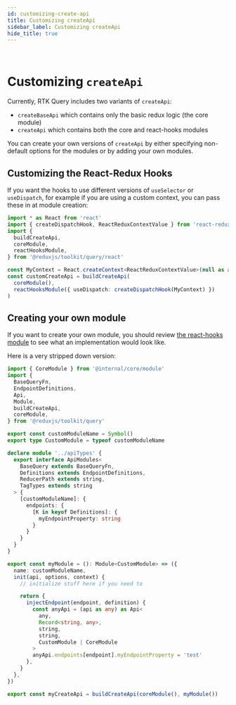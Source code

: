 ```yaml
---
id: customizing-create-api
title: Customizing createApi
sidebar_label: Customizing createApi
hide_title: true
---
```


&nbsp;

# Customizing `createApi`

Currently, RTK Query includes two variants of `createApi`:

- `createBaseApi` which contains only the basic redux logic (the core module)
- `createApi` which contains both the core and react-hooks modules

You can create your own versions of `createApi` by either specifying non-default options for the modules or by adding your own modules.

## Customizing the React-Redux Hooks

If you want the hooks to use different versions of `useSelector` or `useDispatch`, for example if you are using a custom context, you can pass these in at module creation:

```ts
import * as React from 'react'
import { createDispatchHook, ReactReduxContextValue } from 'react-redux'
import {
  buildCreateApi,
  coreModule,
  reactHooksModule,
} from '@reduxjs/toolkit/query/react'

const MyContext = React.createContext<ReactReduxContextValue>(null as any)
const customCreateApi = buildCreateApi(
  coreModule(),
  reactHooksModule({ useDispatch: createDispatchHook(MyContext) })
)
```

## Creating your own module

If you want to create your own module, you should review [the react-hooks module](https://github.com/reduxjs/redux-toolkit/blob/b74a52935a5840bebca5acdc8e2265e3b6497afa/src/query/react/module.ts) to see what an implementation would look like.

Here is a very stripped down version:

```ts no-transpile
import { CoreModule } from '@internal/core/module'
import {
  BaseQueryFn,
  EndpointDefinitions,
  Api,
  Module,
  buildCreateApi,
  coreModule,
} from '@reduxjs/toolkit/query'

export const customModuleName = Symbol()
export type CustomModule = typeof customModuleName

declare module '../apiTypes' {
  export interface ApiModules<
    BaseQuery extends BaseQueryFn,
    Definitions extends EndpointDefinitions,
    ReducerPath extends string,
    TagTypes extends string
  > {
    [customModuleName]: {
      endpoints: {
        [K in keyof Definitions]: {
          myEndpointProperty: string
        }
      }
    }
  }
}

export const myModule = (): Module<CustomModule> => ({
  name: customModuleName,
  init(api, options, context) {
    // initialize stuff here if you need to

    return {
      injectEndpoint(endpoint, definition) {
        const anyApi = (api as any) as Api<
          any,
          Record<string, any>,
          string,
          string,
          CustomModule | CoreModule
        >
        anyApi.endpoints[endpoint].myEndpointProperty = 'test'
      },
    }
  },
})

export const myCreateApi = buildCreateApi(coreModule(), myModule())
```

